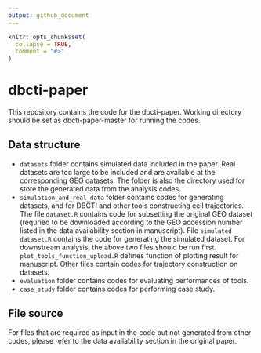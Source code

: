 ---
output: github_document
---

<!-- README.md is generated from README.Rmd. Please edit that file -->

```{r, include = FALSE}
knitr::opts_chunk$set(
  collapse = TRUE,
  comment = "#>"
)
```

# dbcti-paper

<!-- badges: start -->
<!-- badges: end -->

This repository contains the code for the dbcti-paper. Working directory should be set as dbcti-paper-master for running the codes. 

## Data structure
* `datasets` folder contains simulated data included in the paper. Real datasets are too large to be included and are available at the corresponding GEO datasets. The folder is also the directory used for store the generated data from the analysis codes. 
* `simulation_and_real_data` folder contains codes for generating datasets, and for DBCTI and other tools constructing cell trajectories. The file `dataset.R` contains code for subsetting the original GEO dataset (requried to be downloaded according to the GEO accession number listed in the data availability section in manuscript). File `simulated dataset.R` contains the code for generating the simulated dataset. For downstream analysis, the above two files should be run first. `plot_tools_function_upload.R` defines function of plotting result for manuscript. Other files contain codes for trajectory construction on datasets. 
* `evaluation` folder contains codes for evaluating performances of tools.
* `case_study` folder contains codes for performing case study.

## File source
For files that are required as input in the code but not generated from other codes, please refer to the data availability section in the original paper.

